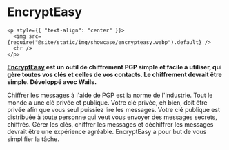 # EncryptEasy

```mdx-code-block
<p style={{ "text-align": "center" }}>
  <img src={require("@site/static/img/showcase/encrypteasy.webp").default} />
  <br />
</p>
```

**[EncryptEasy](https://www.encrypteasy.app) est un outil de chiffrement PGP simple et facile à utiliser, qui gère toutes vos clés et celles de vos contacts. Le chiffrement devrait être simple. Développé avec Wails.**

Chiffrer les messages à l'aide de PGP est la norme de l'industrie. Tout le monde a une clé privée et publique. Votre clé privée, eh bien, doit être privée afin que vous seul puissiez lire les messages. Votre clé publique est distribuée à toute personne qui veut vous envoyer des messages secrets, chiffrés. Gérer les clés, chiffrer les messages et déchiffrer les messages devrait être une expérience agréable. EncryptEasy a pour but de vous simplifier la tâche.
